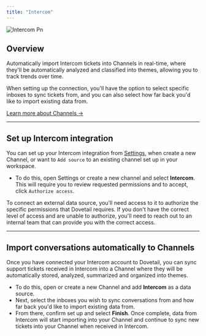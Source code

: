 ```yaml
---
title: "Intercom"
---
```


![Intercom Pn](/images/integrations/intercom.png)

## Overview

Automatically import Intercom tickets into Channels in real-time, where they'll be automatically analyzed and classified into themes, allowing you to track trends over time.

When setting up the connection, you'll have the option to select specific inboxes to sync tickets from, and you can also select how far back you'd like to import existing data from. 

[Learn more about Channels →](/help/channels/channels)

---

## Set up Intercom integration

You can set up your Intercom integration from [Settings](https://dovetail.com/settings/integrations), when create a new Channel, or want to `Add source` to an existing channel set up in your workspace.

- To do this, open Settings or create a new channel and select **Intercom**. This will require you to review requested permissions and to accept, click `Authorize access`.

<Note>
  To connect an external data source, you'll need access to it to authorize the specific permissions that Dovetail requires. If you don't have the correct level of access and are unable to authorize, you'll need to reach out to an internal team that can provide you with the correct access.
</Note>

---

## Import conversations automatically to Channels

Once you have connected your Intercom account to Dovetail, you can sync support tickets received in Intercom into a Channel where they will be automatically stored, analyzed, summarized and organized into themes.

- To do this, open or create a new Channel and add **Intercom** as a data source.
- Next, select the inboxes you wish to sync conversations from and how far back you'd like to import existing data from.
- From there, confirm set up and select **Finish**. Once complete, data from Intercom will start importing into your Channel and continue to sync new tickets into your Channel when received in Intercom.